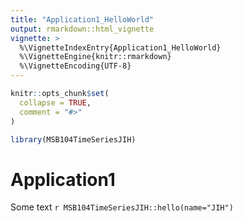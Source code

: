 ```yaml
---
title: "Application1_HelloWorld"
output: rmarkdown::html_vignette
vignette: >
  %\VignetteIndexEntry{Application1_HelloWorld}
  %\VignetteEngine{knitr::rmarkdown}
  %\VignetteEncoding{UTF-8}
---
```


```r
knitr::opts_chunk$set(
  collapse = TRUE,
  comment = "#>"
)
```

```r
library(MSB104TimeSeriesJIH)
```

# Application1

Some text `r MSB104TimeSeriesJIH::hello(name="JIH")`
